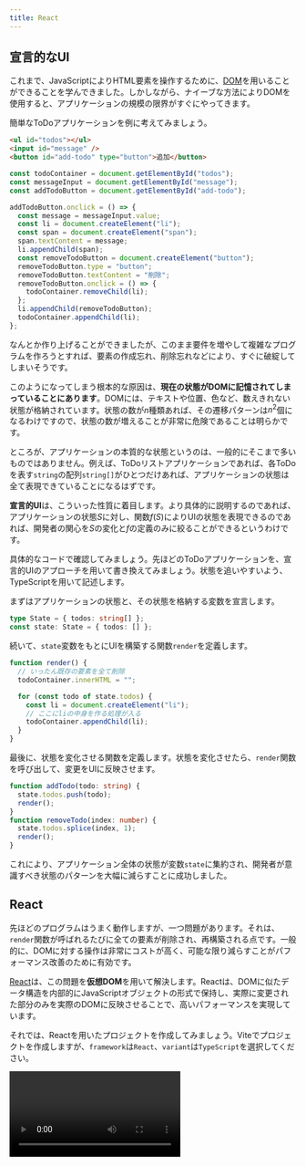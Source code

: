 ```yaml
---
title: React
---
```



## 宣言的なUI

これまで、JavaScriptによりHTML要素を操作するために、[DOM](/docs/trial-session/dom/)を用いることができることを学んできました。しかしながら、ナイーブな方法によりDOMを使用すると、アプリケーションの規模の限界がすぐにやってきます。

簡単なToDoアプリケーションを例に考えてみましょう。

```html title="index.html"
<ul id="todos"></ul>
<input id="message" />
<button id="add-todo" type="button">追加</button>
```

```js title="script.js"
const todoContainer = document.getElementById("todos");
const messageInput = document.getElementById("message");
const addTodoButton = document.getElementById("add-todo");

addTodoButton.onclick = () => {
  const message = messageInput.value;
  const li = document.createElement("li");
  const span = document.createElement("span");
  span.textContent = message;
  li.appendChild(span);
  const removeTodoButton = document.createElement("button");
  removeTodoButton.type = "button";
  removeTodoButton.textContent = "削除";
  removeTodoButton.onclick = () => {
    todoContainer.removeChild(li);
  };
  li.appendChild(removeTodoButton);
  todoContainer.appendChild(li);
};
```

<ViewSource url={import.meta.url} path="_samples/todo-dom" />

なんとか作り上げることができましたが、このまま要件を増やして複雑なプログラムを作ろうとすれば、要素の作成忘れ、削除忘れなどにより、すぐに破綻してしまいそうです。

このようになってしまう根本的な原因は、**現在の状態がDOMに記憶されてしまっていることにあります**。DOMには、テキストや位置、色など、数えきれない状態が格納されています。状態の数が$n$種類あれば、その遷移パターンは$n^2$個になるわけですので、状態の数が増えることが非常に危険であることは明らかです。

ところが、アプリケーションの本質的な状態というのは、一般的にそこまで多いものではありません。例えば、ToDoリストアプリケーションであれば、各ToDoを表す`string`の配列`string[]`がひとつだけあれば、アプリケーションの状態は全て表現できていることになるはずです。

**宣言的UI**は、こういった性質に着目します。より具体的に説明するのであれば、アプリケーションの状態$S$に対し、関数$f(S)$によりUIの状態を表現できるのであれば、開発者の関心を$S$の変化と$f$の定義のみに絞ることができるというわけです。

具体的なコードで確認してみましょう。先ほどのToDoアプリケーションを、宣言的UIのアプローチを用いて書き換えてみましょう。状態を追いやすいよう、TypeScriptを用いて記述します。

まずはアプリケーションの状態と、その状態を格納する変数を宣言します。

```typescript
type State = { todos: string[] };
const state: State = { todos: [] };
```

続いて、`state`変数をもとにUIを構築する関数`render`を定義します。

```typescript
function render() {
  // いったん既存の要素を全て削除
  todoContainer.innerHTML = "";

  for (const todo of state.todos) {
    const li = document.createElement("li");
    // ここにliの中身を作る処理が入る
    todoContainer.appendChild(li);
  }
}
```

最後に、状態を変化させる関数を定義します。状態を変化させたら、`render`関数を呼び出して、変更をUIに反映させます。

```typescript
function addTodo(todo: string) {
  state.todos.push(todo);
  render();
}
function removeTodo(index: number) {
  state.todos.splice(index, 1);
  render();
}
```

<ViewSource url={import.meta.url} path="_samples/todo-declarative" />

これにより、アプリケーション全体の状態が変数`state`に集約され、開発者が意識すべき状態のパターンを大幅に減らすことに成功しました。

## React

先ほどのプログラムはうまく動作しますが、一つ問題があります。それは、`render`関数が呼ばれるたびに全ての要素が削除され、再構築される点です。一般的に、DOMに対する操作は非常にコストが高く、可能な限り減らすことがパフォーマンス改善のために有効です。

[React](https://ja.reactjs.org/)は、この問題を**仮想DOM**を用いて解決します。Reactは、DOMに似たデータ構造を内部的にJavaScriptオブジェクトの形式で保持し、実際に変更された部分のみを実際のDOMに反映させることで、高いパフォーマンスを実現しています。

それでは、Reactを用いたプロジェクトを作成してみましょう。Viteでプロジェクトを作成しますが、`framework`は`React`、`variant`は`TypeScript`を選択してください。

<video src={createReactProjectVideo} controls />

:::tip[Reactの使用に最低限必要なパッケージ]

Reactを新規プロジェクトではなく、既存のウェブプロジェクトで用いる場合には、[`react`パッケージ](https://www.npmjs.com/package/react)と、[`react-dom`パッケージ](https://www.npmjs.com/package/react-dom)が必要です。

また、React本体はTypeScriptに対応していないので、TypeScriptプロジェクトでReactを用いるためには`@types`パッケージを加えてインストールする必要があります。

```json title="package.json (抜粋)"
{
  "dependencies": {
    "react": "^18.2.0",
    "react-dom": "^18.2.0"
  },
  "devDependencies": {
    "@types/react": "^18.0.28",
    "@types/react-dom": "^18.0.11"
  }
}
```

:::

## <Term>JSX</Term>

Reactを使用するプロジェクトでは、通常<Term>**JSX**</Term>と呼ばれる、JavaScriptの拡張構文も用いられます。拡張子は`.jsx`で、TypeScriptとともに用いるためには`.tsx`となります。Viteのテンプレートからプロジェクトを作成した場合には、`main.tsx`と`App.tsx`が作成されるはずです。

`main.tsx`はHTMLから直接実行されるファイルで、`id`属性に`root`を持つ要素の中をReactにより管理する旨を示しています。また、このファイルから`App.tsx`で定義された関数`App`が読み込まれています。詳細は重要ではないのでここでは扱いません。

```tsx title="main.tsx"
ReactDOM.createRoot(document.getElementById("root")!).render(
  <React.StrictMode>
    <App />
  </React.StrictMode>,
);
```

:::tip[Non-null assertion operator]

`document.getElementById("root")`の直後に続く`!`記号は、TypeScriptのnon-null assertion operatorです。`document.getElementById`関数は、要素が見つからなかった場合に`null`を返すため、戻り値は`HTMLElement | null`型と定義されています。`null`である可能性がないことをプログラマが保証することをTypeScriptに伝える記号が`!`です。なお、`tsconfig.json`の設定によってはこのエラーは表示されません。

```typescript
document.getElementById("root").textContent; // Object is possibly 'null'.
document.getElementById("root")!.textContent; // OK
```

:::

それでは、`App.tsx`を書き換えながら、Reactの動作を確認していきましょう。まずは、`App.tsx`を次のように修正します。

```tsx title="App.tsx"
export default function App() {
  return <div>Hello React</div>;
}
```

<ViewSource url={import.meta.url} path="_samples/react-hello-world" />

このプログラムを実行すると、`div`要素が生成され、その中に`Hello React`が表示されます。3行目の`<div>Hello React</div>`が見慣れない文法ですね。

JSXでは、`<div>`のように、**HTMLの開始タグに似た記号が現れると、対応する終了タグまで囲まれた部分を、「JSX要素」を生成する式と解釈する**ようになります。この部分のことを以後便宜的にJSX式と呼ぶことにします。

JSX式は、JSX要素 (`JSX.Element`型の値) を生成します。この値はごく一般的なオブジェクトで、変数に代入するなど、他の値と同じように扱うことが可能です。

```tsx title="App.tsx"
const message: JSX.Element = <div>Hello React</div>;

export default function App() {
  return message;
}
```

:::tip[JSX式のトランスパイル結果]

JSX式は、Viteなどの<Term>トランスパイラ</Term>により<Term>トランスパイル</Term>されると、関数呼び出しになります。例えば、

```tsx
const message: JSX.Element = <div>Hello React</div>;
```

は、次のように<Term>トランスパイル</Term>されます。

```javascript
const message = React.createElement("div", null, "Hello React");
```

:::

Reactは、`App`関数の戻り値として`JSX.Element`が返されると、それをもとに実際のDOMを構築します。この例では、`div`要素を作成し、その中に`Hello React`というテキストを挿入します。つまり、この`JSX.Element`が、先ほどの**仮想DOM**なるものの実体です。

JSX式の中に括弧`{}`が現れると、その内部は通常のJavaScript式として評価されるようになります。これを利用して、HTML構造の中にJavaScriptによる計算結果を埋め込むことができます。

```tsx title="App.tsx"
export default function App() {
  return <div>1 + 1 = {1 + 1}</div>;
}
```

属性の値部分にも`{}`が使用できます。

```tsx title="App.tsx"
export default function App() {
  return <input placeholder={new Date().toString()} />;
}
```

JSX式とJavaScriptの間を行き来することもできます。

```tsx title="App.tsx"
const age = 22;

export default function App() {
  return (
    <p>
      {age >= 20 ? (
        <span>いらっしゃいませ！</span>
      ) : (
        <strong>お酒は20歳になってから！</strong>
      )}
    </p>
  );
}
```

:::tip[条件演算子 (三項演算子)]

`?`と`:`の組で表される演算子は、**条件演算子 (三項演算子)** です。条件式の評価結果が真なら2つめの式を、偽なら3つめの式を評価します。

```javascript
const a = 5;
const b = 6;
const max = a > b ? a : b; // 6
```

:::

![JSXとJavaScriptの入れ子構造](./jsx-and-javascript.png)

### 課題

自分のテストの点数を表す変数`score`を用意し、Reactで次を満たすプログラムを作成してください。

- `score`が80以上なら`大変よくできました。`と表示する。
- `score`が50以上80未満なら`よくできました。`と表示する。
- `score`が50未満なら`もう少し頑張りましょう。`と表示する。

<Answer>

解答例1

条件演算子をネストして、条件分岐を表現します。

```tsx title="App.tsx"
const score: number = 80;

export default function App() {
  return (
    <>
      {score >= 80 ? (
        <div>大変よくできました。</div>
      ) : score >= 50 ? (
        <div>よくできました。</div>
      ) : (
        <div>もう少し頑張りましょう。</div>
      )}
    </>
  );
}
```

<ViewSource url={import.meta.url} path="_samples/test-score" />

解答例2

次のように変数にJSX要素を代入しておき、最後にその変数を返すという方法もあります。

```tsx title="App.tsx"
const score: number = 80;

export default function App() {
  let message: JSX.Element;
  if (score >= 80) {
    message = <div>大変よくできました。</div>;
  } else if (score >= 50) {
    message = <div>よくできました。</div>;
  } else {
    message = <div>もう少し頑張りましょう。</div>;
  }
  return message;
}
```

<ViewSource url={import.meta.url} path="_samples/another-test-score" />

</Answer>

## JSXにおける条件分岐

JSX要素は式の形で表現されるため、内部で`if`文や`for`文といった制御構造は用いることができません。

前項で扱ったように、`if〜else`構造を式として表現するためには、条件演算子が使用できます。一方、`else if`を含まない単純な`if`に相当する構造をJSX式として表現するためには、通常`&&`演算子が用いられます。例を見てみましょう。

```tsx title="App.tsx"
const age = 20;

export default function App() {
  return (
    <form>
      <input placeholder="お名前" />
      <button>送信</button>
      {age < 18 && <p>18歳未満の場合は保護者の同意が必要です。</p>}
    </form>
  );
}
```

:::tip[JSXと閉じタグ]

JSXでは、HTMLにおいて閉じタグが必須でない要素 (この例では`input`要素) でも閉じタグが必須となります。

:::

このプログラムは、`age`変数が`18`以上である場合のみメッセージを表示します。これは、`&&`演算子の挙動を利用した手法です。これまで、`&&`演算子は両辺が`true`であれば`true`を返す演算子であるとしてきました。しかしながら、[`&&`演算子のより一般的な定義](https://developer.mozilla.org/ja/docs/Web/JavaScript/Reference/Operators/Logical_AND)は、**左辺が[<Term>truthy</Term>](https://developer.mozilla.org/ja/docs/Glossary/Truthy)であれば右辺の値を、そうでなければ左辺の値を返す演算子**です。

```typescript
const a = 3 && 4; // 3はtruthyなのでaは4
const b = null && "Hello"; // nullはfalsyなのでbはnull
```

つまり、`age < 18 && <p>18歳未満の...</p>`という式は、ageが`18`未満のとき`<p>18歳未満の...</p>` (`JSX.Element`) に、そうでないときに`false`になります。

さらに、Reactは、**JSX中に現れた`false`や`null`、`undefined`といった値は無視します**。これにより、`if`に似た構造が表現できるわけです。

:::tip[truthyとfalsy]

JavaScriptでは、if文やwhile文などの制御構造も、条件式の結果がtruthyであるかを確認しています。

```typescript
if ("") {
  // 空文字列はfalsyなのでこの部分は実行されない
}
```

Boolean関数は、truthyな値を`true`に、falsyな値を`false`に変換します。

```typescript
Boolean(null); // false
Boolean("Hello"); // true
```

:::

## JSXにおける繰り返し

Reactでは、JSXの子要素として配列を指定することができます。ただし、**配列の要素が`JSX.Element`型である場合、各要素の`key`属性に重複しない値を指定する必要があります**。

```tsx title="App.tsx"
const listItems = [
  <li key="1">要素1</li>,
  <li key="2">要素2</li>,
  <li key="3">要素3</li>,
];

export default function App() {
  return <ul>{listItems}</ul>;
}
```

この性質から、Reactにおいて[`Array#map`メソッド](https://developer.mozilla.org/ja/docs/Web/JavaScript/Reference/Global_Objects/Array/map)は、繰り返し構文の代わりとして非常によく用いられます。次の例は、`Student[]`型の変数`students`が、`Array#map`により`JSX.Element[]`の値に変換され、`ul`要素の子要素に指定されています。

```tsx title="App.tsx"
type Student = { id: string; name: string; age: number };

const students: Student[] = [
  { id: "J4-220000", name: "田中", age: 19 },
  { id: "J5-220001", name: "鈴木", age: 18 },
  { id: "J6-230001", name: "佐藤", age: 20 },
];

export default function App() {
  return (
    <ul>
      {students.map((student) => (
        <li key={student.id}>
          {student.name} ({student.age})
        </li>
      ))}
    </ul>
  );
}
```

### 課題

先程の`students`のデータを用いて、次のような表を作ってみましょう。

| 学籍番号  | 名前 | 年齢 |
| --------- | ---- | ---- |
| J4-220000 | 田中 | 19   |
| J5-220001 | 鈴木 | 18   |
| J6-230001 | 佐藤 | 20   |

<Answer>

```tsx title="App.tsx"
type Student = { id: string; name: string; age: number };

const students: Student[] = [
  { id: "J4-220000", name: "田中", age: 19 },
  { id: "J5-220001", name: "鈴木", age: 18 },
  { id: "J6-230001", name: "佐藤", age: 20 },
];

export default function App() {
  return (
    <table>
      <thead>
        <tr>
          <th>学生証番号</th>
          <th>名前</th>
          <th>年齢</th>
        </tr>
      </thead>
      <tbody>
        {students.map((student) => (
          <tr key={student.id}>
            <td>{student.id}</td>
            <td>{student.name}</td>
            <td>{student.age}</td>
          </tr>
        ))}
      </tbody>
    </table>
  );
}
```

<ViewSource url={import.meta.url} path="_samples/table" />

</Answer>

## コンポーネント

Reactでは、**大文字の名前から始まる関数**を、**コンポーネント**として使用できます。コンポーネントとなる関数は、`JSX.Element`を返さなければなりません。次の例では、自作のコンポーネント`Greeting`を定義しています。なお、`main.tsx`から呼び出される`App`もまたコンポーネントです。

```tsx title="App.tsx"
function Greeting() {
  return <p>Hello World!</p>;
}

export default function App() {
  return (
    <div>
      <Greeting />
    </div>
  );
}
```

属性を指定した場合、属性名と属性の値の組み合わせからなるオブジェクトがコンポーネントの第1引数に渡されます。この引数は通常`props`と命名されます。属性名は通常<Term>キャメルケース</Term>で表記されます。

```tsx title="App.tsx"
type GreetingProps = { myName: string };

function Greeting(props: GreetingProps) {
  return <p>Hello {props.myName}!</p>;
}

export default function App() {
  return (
    <div>
      <Greeting myName="田中" />
    </div>
  );
}
```

属性名には文字列しか指定できませんが、属性の値にはJavaScriptの任意の値が使用できます。次の例では、`Clock`コンポーネントの`now`属性に`Date`オブジェクトを指定しています。

```tsx title="App.tsx"
type ClockProps = { now: Date };

function Clock(props: ClockProps) {
  return <p>現在は {props.now.toString()}!</p>;
}

export default function App() {
  return (
    <div>
      <Clock now={new Date()} />
    </div>
  );
}
```

## `useState`フックと状態

Reactでは、**フック**と呼ばれる、コンポーネント内のみから呼び出すことのできる特別な関数を使用できます。フックは通常`use`から始まる名前の関数となっています。[`useState`フック](https://ja.reactjs.org/docs/hooks-reference.html#usestate)は、最も基本的なフックで、**コンポーネントに状態を持たせるためのフック**です。次の例は、状態`count`が、ボタンがクリックされるたびに1ずつ増加していくアプリケーションです。

```tsx title="App.tsx"
import { useState } from "react";

export default function App() {
  const [count, setCount] = useState<number>(0);

  const increment = () => {
    setCount(count + 1);
  };

  return (
    <div>
      <p>{count}</p>
      <button type="button" onClick={increment}>
        増やす
      </button>
    </div>
  );
}
```

`useState`関数は、**コンポーネントに持たせる状態の初期値を引数にとり、コンポーネントの状態を作成する関数**です。型パラメータを用いて、状態の型を指定できます。この例では、初期値が`0`であるような`number`型の状態を作成しています。

`useState`関数の戻り値は、**要素数2の配列で、0番目の要素が現在の状態を、1番目の要素が状態を更新するための関数**になります。もう少し厳密な表現を用いるのであれば、`useState<T>`関数の戻り値は`[T, (value: T) => void]`型とみなせます。

:::tip[配列の分割代入]

先ほどのプログラムにおいて

```tsx
const [count, setCount] = useState(0);
```

は、[**分割代入**](https://developer.mozilla.org/ja/docs/Web/JavaScript/Reference/Operators/Destructuring_assignment)という記法であり、次のように動作します。

```tsx
const useStateResult = useState(0);
const count = useStateResult[0];
const setCount = useStateResult[1];
```

:::

:::tip[`void`型]

`void`型は、通常関数の戻り値にのみ使用される型で、関数が値を返さないことを示します。

:::

`App`関数内で定義されている`increment`関数では、`setCount`関数に対し、現在の状態である`count`変数に`1`を加えた値を引数として渡しています。これにより、`increment`関数が呼ばれると、状態`count`が増加するようになります。

:::tip[フック呼び出しの制約]

Reactのフックは、コンポーネントの中で**毎度同じ回数、同じ順序で呼ばれる**必要があります。ですので、`if`などの制御構造の中でフックを呼び出すことは通常ありません。この理由は次の項で判明します。

```tsx
function App() {
  if (condition) {
    // フックが呼び出される順番や回数が変わってはならない
    // const [state, setState] = useState(0);
  }
  return <div />;
}
```

:::

## コンポーネント関数が実行されるタイミング

Reactにおけるコンポーネントとは、`JSX.Element`を返す関数を指すのでした。では、この関数は、どういったタイミングで実行されるのでしょうか。

この疑問に対する回答を探るため、先ほど作成したApp関数の先頭に、`console.log`を追加してみましょう。これにより、`App`関数が実行されるタイミングで、コンソールにメッセージが表示されるようになります。

```tsx title="App.tsx"
import { useState } from "react";

export default function App() {
  const [count, setCount] = useState<number>(0);
  console.log(`count = ${count}`);

  const increment = () => {
    setCount(count + 1);
  };

  return (
    <div>
      <p>{count}</p>
      <button type="button" onClick={increment}>
        増やす
      </button>
    </div>
  );
}
```

<ViewSource url={import.meta.url} path="_samples/react-component-function" />

このプログラムを実行することで、`App`関数は、初回読み込み時と、ボタンがクリックされたタイミングで実行されていることが分かります。

<video src={componentRenderingVideo} controls muted />

つまり、Reactは、**状態が変化するたびにコンポーネント関数を実行し、その結果得られた`JSX.Element`の変化を検知してDOMに反映させている**のです。

## ユーザー入力を扱う

Reactでは、入力可能な要素の`value`属性を固定すると、その要素には入力できなくなります。

```tsx title="App.tsx"
export default function App() {
  return <input value="Fixed" />; // 入力できない
}
```

<ViewSource url={import.meta.url} path="_samples/react-fixed-input" />

`onChange`イベントを受け取って入力した値をコンポーネントの状態に反映させることで、ユーザー入力とコンポーネントの状態を同期させることができるようになります。

```tsx title="App.tsx"
import { useState } from "react";

export default function App() {
  const [text, setText] = useState("");

  return (
    <>
      <input
        value={text}
        onChange={(e) => {
          setText(e.target.value);
        }}
      />
      <p>入力されたテキスト: {text}</p>
    </>
  );
}
```

<ViewSource url={import.meta.url} path="_samples/react-fixed-input" />

`onChange`属性には、要素のテキストが変更された際に発生するイベントのイベントハンドラを指定します。Reactの`onChange`属性は、DOMの[`change`イベント](https://developer.mozilla.org/ja/docs/Web/API/HTMLElement/change_event)ハンドラと同様に記述することができ、第1引数には[`Event`オブジェクト](https://developer.mozilla.org/ja/docs/Web/API/Event)に似た値が与えられます。

[`Event#target`](https://developer.mozilla.org/ja/docs/Web/API/Event/target)プロパティには、イベントが発生した要素 (上の例では[`HTMLInputElement`](https://developer.mozilla.org/ja/docs/Web/API/HTMLInputElement)) が格納されます。このオブジェクトの[`value`プロパティ](https://developer.mozilla.org/en-US/docs/Web/API/HTMLInputElement)を通して入力されようとしている値が取得できるので、この値を`setText`関数を用いて状態に反映させています。

![入力されたデータの流れ](./input-data-flow.png)

## 複数のコンポーネントで状態を共有する

親コンポーネント`App`と子コンポーネント`TextField`の関係があったとします。`TextField`コンポーネントで編集可能な状態を、親コンポーネント`App`でも使用したいとします。

複数のコンポーネントで共通の状態が必要となる場合、**それら全てが持つ共通の親コンポーネントで状態を定義する必要があります**。この場合では、親コンポーネントである`App`に状態を定義するのが正解です。

子コンポーネントには、**現在の状態の値そのものと、状態を更新するための関数を属性を経由して渡せば**、通常の状態と同じように使用できるようになります。

```tsx title="App.tsx"
import { useState } from "react";

type TextFieldProps = {
  value: string;
  onChange: (value: string) => void;
};

function TextField(props: TextFieldProps) {
  return (
    <input
      value={props.value}
      onChange={(e) => {
        props.onChange(e.target.value);
      }}
    />
  );
}

export default function App() {
  const [text, setText] = useState("");

  return (
    <>
      <TextField value={text} onChange={setText} />
      <p>入力されたテキスト: {text}</p>
    </>
  );
}
```

<ViewSource url={import.meta.url} path="_samples/react-prop-forwarding" />

## 複雑な状態を扱う

`useState`が作成可能な状態は、何もプリミティブな値のみに限りません。オブジェクトの形の状態を作成することで、より複雑な状態を表現することができます。以前扱ったToDoアプリを、Reactを用いて書き直してみましょう。

```tsx title="App.tsx"
import { useState } from "react";

type Todo = { id: number; title: string };

export default function App() {
  const [todos, setTodos] = useState<Todo[]>([]);
  const [nextId, setNextId] = useState(1);
  const [newTodo, setNewTodo] = useState("");

  const addTodo = () => {
    setTodos([...todos, { id: nextId, title: newTodo }]);
    setNextId(nextId + 1);
    setNewTodo("");
  };

  const removeTodo = (id: number) => {
    setTodos(todos.filter((todo) => todo.id !== id));
  };

  return (
    <>
      <ul>
        {todos.map((todo) => (
          <li key={todo.id}>
            <span>{todo.title}</span>
            <button
              type="button"
              onClick={() => {
                removeTodo(todo.id);
              }}
            >
              削除
            </button>
          </li>
        ))}
      </ul>
      <div>
        <input
          value={newTodo}
          onChange={(e) => {
            setNewTodo(e.target.value);
          }}
        />
        <button type="button" onClick={addTodo}>
          追加
        </button>
      </div>
    </>
  );
}
```

<ViewSource url={import.meta.url} path="_samples/react-todo" />

この例では、ToDo一覧を保持する状態`todos`と、次のIDを保持する状態`nextId`、そして新規作成用のテキストボックスの内容を保持する状態`newTodo`に分けて状態を管理しています。

:::tip[Reactとイミュータビリティ]

[オブジェクトの参照](/docs/browser-apps/reference/)節で扱ったように、JavaScriptオブジェクトは参照として扱われます。Reactでは、**状態として保存されたオブジェクトの参照先への変更は許可されていません**。例えば、先ほどのプログラムの`addTodo`関数と`removeTodo`関数は、次のように書き換えることはできません。これは、この方法ではReactが状態が変化したことを検知できないからです。

```tsx
const addTodo = () => {
  todos.push({ id: nextId, title: newTodo });
};
const removeTodo = (id: number) => {
  todos.splice(
    todos.findIndex((todo) => todo.id === id),
    1,
  );
};
```

オブジェクトの中身が変化しないとき、そのオブジェクトは<Term>**イミュータブル**</Term>であるといいます。一方、`Array#push`メソッドや`Array#splice`メソッドは、配列の中身を変化させます。このように、<Term>ミュータブル</Term>な操作を伴う関数を、**破壊的**であるという場合があります。破壊的メソッドは React の状態に対して使用できません。

:::

:::tip[スプレッド構文]

[スプレッド構文](https://developer.mozilla.org/ja/docs/Web/JavaScript/Reference/Operators/Spread_syntax)は、配列やオブジェクトを、別の配列やオブジェクトに展開するための記法です。重複するプロパティがある場合は、後に記載されたものが優先されます。

```typescript
const array1 = [1, 2, 3];
const array2 = [...array1, 4, 5]; // [1, 2, 3, 4, 5]

const object1 = { name: "田中", age: 18 };
const object2 = { ...object1, age: 19, address: "東京" }; // { name: "田中", age: 19, address: "東京" }
```

:::

## 演習問題1

ToDoリストの要素を上下に移動させる機能を追加しましょう

<ViewSource url={import.meta.url} path="_samples/todo-up-down" />

## 演習問題2

ToDoリストの要素へ編集する機能を追加しましょう

<ViewSource url={import.meta.url} path="_samples/todo-edit" />

## 演習問題3（発展）

データベースに永続化することができるToDoリストアプリケーションを作成しましょう

ヒント: ページ読み込み時にFetch APIを用いてデータを保存済みのToDo一覧を取得します。リストが編集されたら再びFetch APIを用いてデータを保存しましょう。

解答例

<ViewSource url={import.meta.url} path="_samples/todo-database" noCodeSandbox />

別解

<ViewSource
  url={import.meta.url}
  path="_samples/todo-database2"
  noCodeSandbox
/>
